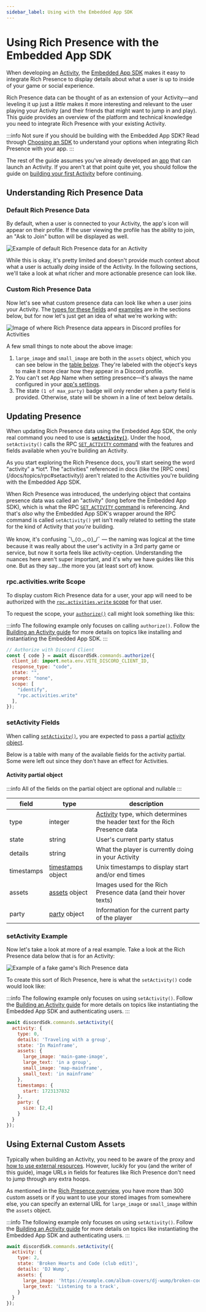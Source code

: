 ```yaml
---
sidebar_label: Using with the Embedded App SDK
---
```


# Using Rich Presence with the Embedded App SDK

When developing an [Activity](/docs/activities/overview), the [Embedded App SDK](/docs/developer-tools/embedded-app-sdk) makes it easy to integrate Rich Presence to display details about what a user is up to inside of your game or social experience.

Rich Presence data can be thought of as an extension of your Activity—and leveling it up just a *little* makes it more interesting and relevant to the user playing your Activity (and their friends that might want to jump in and play). This guide provides an overview of the platform and technical knowledge you need to integrate Rich Presence with your existing Activity.

:::info
Not sure if you should be building with the Embedded App SDK? Read through [Choosing an SDK](/docs/rich-presence/overview#choosing-an-sdk) to understand your options when integrating Rich Presence with your app.
:::

The rest of the guide assumes you've already developed an [app](/docs/quick-start/overview-of-apps) that can launch an Activity. If you aren't at that point quite yet, you should follow the guide on [building your first Activity](/docs/activities/building-an-activity) before continuing.

## Understanding Rich Presence Data

### Default Rich Presence Data

By default, when a user is connected to your Activity, the app's icon will appear on their profile. If the user viewing the profile has the ability to join, an "Ask to Join" button will be displayed as well.

![Example of default Rich Presence data for an Activity](images/default-presence-activities.png)

While this is okay, it's pretty limited and doesn't provide much context about what a user is actually *doing* inside of the Activity. In the following sections, we'll take a look at what richer and more actionable presence can look like.

### Custom Rich Presence Data

Now let's see what custom presence data can look like when a user joins your Activity. The [types for these fields](/docs/rich-presence/using-with-the-embedded-app-sdk#setactivity-fields) and [examples](/docs/rich-presence/using-with-the-embedded-app-sdk#setactivity-example) are in the sections below, but for now let's just get an idea of what we're working with:

![Image of where Rich Presence data appears in Discord profiles for Activities](images/annotated-presence-data-activities.png)

A few small things to note about the above image:
1. `large_image` and `small_image` are both in the `assets` object, which you can see below in the [table below](/docs/rich-presence/using-with-the-embedded-app-sdk#activity-partial-object). They're labeled with the object's keys to make it more clear how they appear in a Discord profile.
2. You can't set App Name when setting presence—it's always the name configured in your [app's settings](https://discord.com/developers/applications).
3. The state `(1 of max_party)` badge will only render when a party field is provided. Otherwise, state will be shown in a line of text below details.

## Updating Presence

When updating Rich Presence data using the Embedded App SDK, the only real command you need to use is **[`setActivity()`](/docs/developer-tools/embedded-app-sdk#setactivity)**. Under the hood, `setActivity()` calls the RPC [`SET_ACTIVITY` command](/docs/topics/rpc#setactivity) with the features and fields available when you're building an Activity.

<Collapsible title="Why am I seeing the word activity everywhere?" description="A brief platform history lesson about what all these different activites are about" icon="question">
As you start exploring the Rich Presence docs, you'll start seeing the word "activity" a *lot*. The "activities" referenced in docs (like the [RPC ones](/docs/topics/rpc#setactivity)) aren't related to the Activities you're building with the Embedded App SDK.

When Rich Presence was introduced, the underlying object that contains presence data was called an "activity" (long before the Embedded App SDK), which is what the RPC [`SET_ACTIVITY` command](/docs/topics/rpc#setactivity) is referencing. And that's *also* why the Embedded App SDK's wrapper around the RPC command is called `setActivity()` yet isn't really related to setting the state for the kind of Activity that *you're* building.

We know, it's confusing ¯\\\_(⊙︿⊙)\_/¯ — the naming was logical at the time because it was really about the user's activity in a 3rd party game or service, but now it sorta feels like activity-ception. Understanding the nuances here aren't super important, and it's why we have guides like this one. But as they say...the more you (at least sort of) know.
</Collapsible>

### rpc.activities.write Scope

To display custom Rich Presence data for a user, your app will need to be authorized with the [`rpc.activities.write` scope](/docs/topics/oauth2#shared-resources-oauth2-scopes) for that user.

To request the scope, your [`authorize()`](/docs/developer-tools/embedded-app-sdk#authorize) call might look something like this:

<Collapsible title="Example requesting rpc.activities.write with authorize()" icon="code">

:::info
The following example only focuses on calling `authorize()`. Follow the [Building an Activity guide](/docs/activities/building-an-activity) for more details on topics like installing and instantiating the Embedded App SDK.
:::

```js
// Authorize with Discord Client
const { code } = await discordSdk.commands.authorize({
  client_id: import.meta.env.VITE_DISCORD_CLIENT_ID,
  response_type: "code",
  state: "",
  prompt: "none",
  scope: [
    "identify",
    "rpc.activities.write"
  ],
});
```
</Collapsible>

### setActivity Fields

When calling [`setActivity()`](/docs/developer-tools/embedded-app-sdk#setactivity), you are expected to pass a partial [activity object](/docs/events/gateway-events#activity-object-activity-structure).

Below is a table with many of the available fields for the activity partial. Some were left out since they don't have an effect for Activities.

#### Activity partial object

:::info
All of the fields on the partial object are optional and nullable
:::

| field      | type                                                                                 | description                                                                                                                              |
|------------|--------------------------------------------------------------------------------------|------------------------------------------------------------------------------------------------------------------------------------------|
| type       | integer                                                                              | [Activity](/docs/events/gateway-events#activity-object-activity-types) type, which determines the header text for the Rich Presence data |
| state      | string                                                                               | User's current party status                                                                                                              |
| details    | string                                                                               | What the player is currently doing in your Activity                                                                                      |
| timestamps | [timestamps](/docs/events/gateway-events#activity-object-activity-timestamps) object | Unix timestamps to display start and/or end times                                                                                        |
| assets     | [assets](/docs/events/gateway-events#activity-object-activity-assets) object         | Images used for the Rich Presence data (and their hover texts)                                                                           |
| party      | [party](/docs/events/gateway-events#activity-object-activity-party) object           | Information for the current party of the player                                                                                          |

### setActivity Example

Now let's take a look at more of a real example. Take a look at the Rich Presence data below that is for an Activity:

![Example of a fake game's Rich Presence data](images/activities-presence-example.png)

To create this sort of Rich Presence, here is what the `setActivity()` code would look like:

<Collapsible title="Example calling setActivity() command" icon="code" open>

:::info
The following example only focuses on using `setActivity()`. Follow the [Building an Activity guide](/docs/activities/building-an-activity) for more details on topics like instantiating the Embedded App SDK and authenticating users.
:::
```js
await discordSdk.commands.setActivity({
  activity: {
    type: 0,
    details: 'Traveling with a group',
    state: 'In Mainframe',
    assets: {
      large_image: 'main-game-image',
      large_text: 'in a group',
      small_image: 'map-mainframe',
      small_text: 'in mainframe'
    },
    timestamps: {
      start: 1723137832
    },
    party: {
      size: [2,4]
    }
  }
});
```
</Collapsible>

## Using External Custom Assets

Typically when building an Activity, you need to be aware of the proxy and [how to use external resources](/docs/activities/development-guides/networking#using-external-resources). However, lucikly for you (and the writer of this guide), image URLs in fields for features like Rich Presence don't need to jump through any extra hoops.

As mentioned in the [Rich Presence overview](/docs/rich-presence/overview#assets), you have more than 300 custom assets or if you want to use your stored images from somewhere else, you can specify an external URL for `large_image` or `small_image` within the `assets` object.

<Collapsible title="Example setting presence with an external asset" icon="code" open>

:::info
The following example only focuses on using `setActivity()`. Follow the [Building an Activity guide](/docs/activities/building-an-activity) for more details on topics like instantiating the Embedded App SDK and authenticating users.
:::
```js
await discordSdk.commands.setActivity({
  activity: {
    type: 2,
    state: 'Broken Hearts and Code (club edit)',
    details: 'DJ Wump',
    assets: {
      large_image: 'https://example.com/album-covers/dj-wump/broken-code-and-hearts-club-edit.jpg',
      large_text: 'Listening to a track',
    }
  }
});
```
</Collapsible>

